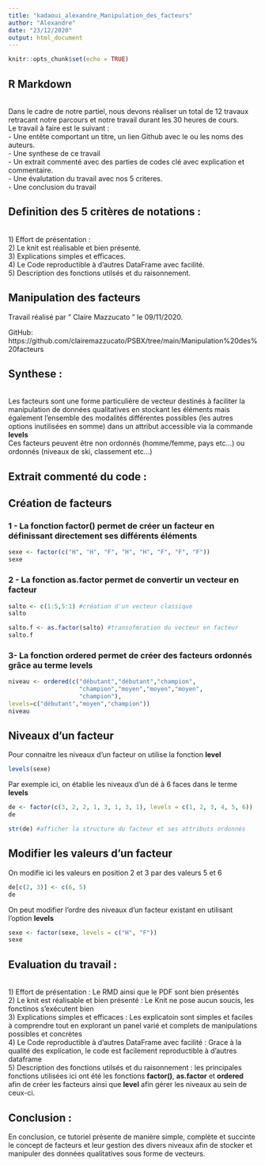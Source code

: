 ---
title: "kadaoui_alexandre_Manipulation_des_facteurs"
author: "Alexandre"
date: "23/12/2020"
output: html_document
---

```{r setup, include=FALSE}
knitr::opts_chunk$set(echo = TRUE)
```

## R Markdown

<br> Dans le cadre de notre partiel, nous devons réaliser un total de 12 travaux retracant notre parcours et notre travail durant les 30 heures de cours. 
<br>    Le travail à faire est le suivant : 
<br>    - Une entête comportant un titre, un lien Github avec le ou les noms des auteurs.
<br>    - Une synthese de ce travail 
<br>    - Un extrait commenté avec des parties de codes clé avec explication et commentaire. 
<br>    - Une évalutation du travail avec nos 5 criteres. 
<br>    - Une conclusion du travail 

## Definition des 5 critères de notations : 
<br> 1) Effort de présentation : 
<br> 2) Le knit est réalisable et bien présenté.
<br> 3) Explications simples et efficaces.
<br> 4) Le Code reproductible à d'autres DataFrame avec facilité. 
<br> 5) Description des fonctions utilsés et du raisonnement. 

## Manipulation des facteurs
Travail réalisé par " Claire Mazzucato " le 09/11/2020. 

GitHub: https://github.com/clairemazzucato/PSBX/tree/main/Manipulation%20des%20facteurs


## Synthese : 
<br> Les facteurs sont une forme particulière de vecteur destinés à faciliter la manipulation de données qualitatives en stockant les éléments mais également l'ensemble des modalités différentes possibles (les autres options inutilisées en somme) dans un attribut accessible via la commande **levels**
<br> Ces facteurs peuvent être non ordonnés (homme/femme, pays etc...) ou ordonnés (niveaux de ski, classement etc...)


## Extrait commenté du code :
## Création de facteurs

### 1 - La fonction **factor()** permet de créer un facteur en définissant directement ses différents éléments
```{r}
sexe <- factor(c("H", "H", "F", "H", "H", "F", "F", "F"))
sexe
```

### 2 - La fonction **as.factor** permet de convertir un vecteur en facteur
```{r}
salto <- c(1:5,5:1) #création d'un vecteur classique
salto
```


```{r}
salto.f <- as.factor(salto) #transofmration du vecteur en facteur
salto.f
```

### 3- La fonction **ordered** permet de créer des facteurs ordonnés grâce au terme **levels**
```{r}
niveau <- ordered(c("débutant","débutant","champion",
                    "champion","moyen","moyen","moyen",
                    "champion"),
levels=c("débutant","moyen","champion"))
niveau
```

## Niveaux d'un facteur

Pour connaitre les niveaux d'un facteur on utilise la fonction **level**
```{r}
levels(sexe)
```

Par exemple ici, on établie les niveaux d'un dé à 6 faces dans le terme **levels**
```{r}
de <- factor(c(3, 2, 2, 1, 3, 1, 3, 1), levels = c(1, 2, 3, 4, 5, 6))
de

str(de) #afficher la structure du facteur et ses attributs ordonnés
```

## Modifier les valeurs d'un facteur
On modifie ici les valeurs en position 2 et 3 par des valeurs 5 et 6
```{r}
de[c(2, 3)] <- c(6, 5)
de
```

On peut modifier l’ordre des niveaux d’un facteur existant en utilisant l’option **levels**

```{r}
sexe <- factor(sexe, levels = c("H", "F"))
sexe
```

## Evaluation du travail : 

<br> 1) Effort de présentation : Le RMD ainsi que le PDF sont bien présentés
<br> 2) Le knit est réalisable et bien présenté : Le Knit ne pose aucun soucis, les fonctinos s'exécutent bien
<br> 3) Explications simples et efficaces : Les explicatoin sont simples et faciles à comprendre tout en explorant un panel varié et complets de manipulations possibles et concrètes
<br> 4) Le Code reproductible à d'autres DataFrame avec facilité : Grace à la qualité des explication, le code est facilement reproductible à d'autres dataframe
<br> 5) Description des fonctions utilsés et du raisonnement : les principales fonctions utilisées ici ont été les fonctions **factor()**, **as.factor** et **ordered** afin de créer les facteurs ainsi que **level** afin gérer les niveaux au sein de ceux-ci.



## Conclusion : 
En conclusion, ce tutoriel présente de manière simple, complète et succinte le concept de facteurs et leur gestion des divers niveaux afin de stocker et manipuler des données qualitatives sous forme de vecteurs.
